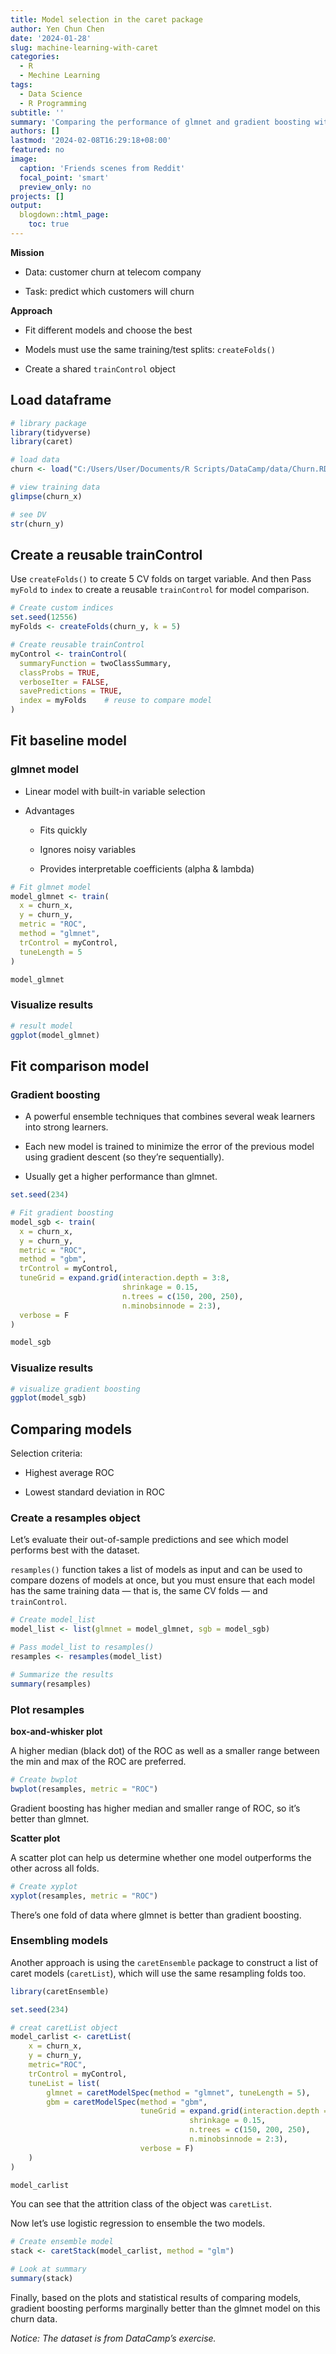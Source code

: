 ```yaml
---
title: Model selection in the caret package
author: Yen Chun Chen
date: '2024-01-28'
slug: machine-learning-with-caret
categories:
  - R
  - Mechine Learning
tags:
  - Data Science
  - R Programming
subtitle: ''
summary: 'Comparing the performance of glmnet and gradient boosting with a real-world customer churn dataset.'
authors: []
lastmod: '2024-02-08T16:29:18+08:00'
featured: no
image:
  caption: 'Friends scenes from Reddit'
  focal_point: 'smart'
  preview_only: no
projects: []
output:
  blogdown::html_page:
    toc: true
---
```


**Mission**

-   Data: customer churn at telecom company

-   Task: predict which customers will churn

**Approach**

-   Fit different models and choose the best

-   Models must use the same training/test splits: `createFolds()`

-   Create a shared `trainControl` object

## Load dataframe

```r
# library package
library(tidyverse)
library(caret)
```

```r
# load data
churn <- load("C:/Users/User/Documents/R Scripts/DataCamp/data/Churn.RData")
```

```r
# view training data
glimpse(churn_x)
```

```r
# see DV
str(churn_y)
```

## Create a reusable trainControl

Use `createFolds()` to create 5 CV folds on target variable. And then Pass `myFold` to `index` to create a reusable `trainControl` for model comparison.

```r
# Create custom indices
set.seed(12556)
myFolds <- createFolds(churn_y, k = 5)

# Create reusable trainControl
myControl <- trainControl(
  summaryFunction = twoClassSummary,
  classProbs = TRUE,
  verboseIter = FALSE,
  savePredictions = TRUE,
  index = myFolds    # reuse to compare model
)
```

## Fit baseline model

### glmnet model

-   Linear model with built-in variable selection

-   Advantages

    -   Fits quickly

    -   Ignores noisy variables

    -   Provides interpretable coefficients (alpha & lambda)

```r
# Fit glmnet model
model_glmnet <- train(
  x = churn_x, 
  y = churn_y,
  metric = "ROC",
  method = "glmnet",
  trControl = myControl,
  tuneLength = 5
)

model_glmnet
```

### Visualize results

```r
# result model
ggplot(model_glmnet)
```

## Fit comparison model

### Gradient boosting

-   A powerful ensemble techniques that combines several weak learners into strong learners.

-   Each new model is trained to minimize the error of the previous model using gradient descent (so they're sequentially).

-   Usually get a higher performance than glmnet.

```r
set.seed(234)

# Fit gradient boosting
model_sgb <- train(
  x = churn_x, 
  y = churn_y,
  metric = "ROC",
  method = "gbm",
  trControl = myControl,
  tuneGrid = expand.grid(interaction.depth = 3:8,
                         shrinkage = 0.15,
                         n.trees = c(150, 200, 250),
                         n.minobsinnode = 2:3),
  verbose = F
)

model_sgb
```

### Visualize results

```r
# visualize gradient boosting
ggplot(model_sgb)
```

## Comparing models

Selection criteria:

-   Highest average ROC

-   Lowest standard deviation in ROC

### Create a resamples object

Let's evaluate their out-of-sample predictions and see which model performs best with the dataset.

`resamples()` function takes a list of models as input and can be used to compare dozens of models at once, but you must ensure that each model has the same training data --- that is, the same CV folds --- and `trainControl`.

```r
# Create model_list
model_list <- list(glmnet = model_glmnet, sgb = model_sgb)

# Pass model_list to resamples()
resamples <- resamples(model_list)

# Summarize the results
summary(resamples)
```

### Plot resamples

**box-and-whisker plot**

A higher median (black dot) of the ROC as well as a smaller range between the min and max of the ROC are preferred.


```r
# Create bwplot
bwplot(resamples, metric = "ROC")
```

Gradient boosting has higher median and smaller range of ROC, so it's better than glmnet.

**Scatter plot**

A scatter plot can help us determine whether one model outperforms the other across all folds.

```r
# Create xyplot
xyplot(resamples, metric = "ROC")
```

There's one fold of data where glmnet is better than gradient boosting.


### Ensembling models

Another approach is using the `caretEnsemble` package to construct a list of caret models (`caretList`), which will use the same resampling folds too.


```r
library(caretEnsemble)

set.seed(234)

# creat caretList object
model_carlist <- caretList(
    x = churn_x,
    y = churn_y,
    metric="ROC",
    trControl = myControl,
    tuneList = list(
        glmnet = caretModelSpec(method = "glmnet", tuneLength = 5),
        gbm = caretModelSpec(method = "gbm", 
                             tuneGrid = expand.grid(interaction.depth = 3:8,
                                        shrinkage = 0.15,
                                        n.trees = c(150, 200, 250),
                                        n.minobsinnode = 2:3),
                             verbose = F)
    )
)

model_carlist
```

You can see that the attrition class of the object was `caretList`.

Now let's use logistic regression to ensemble the two models.

```r
# Create ensemble model
stack <- caretStack(model_carlist, method = "glm")

# Look at summary
summary(stack)
```

Finally, based on the plots and statistical results of comparing models, gradient boosting performs marginally better than the glmnet model on this churn data.

*Notice: The dataset is from DataCamp's exercise.*
